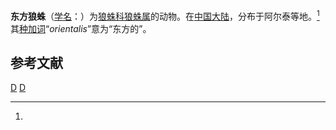 {{Speciesbox
| genus = Lycosa
| species = orientalis
| authority = Kroneberg, 1875<ref name='id13828'>{{cite web| url =http://www.bioinfo.cn/db05/BjdwSpecies.php?action=view&id=13828| title =东方狼蛛| work =《中国动物物种编目数据库》| publisher =中国科学院微生物研究所| author =中国科学院动物研究所| accessdate =2009-04-28| deadurl =yes| archiveurl =https://web.archive.org/web/20160305051430/http://www.bioinfo.cn/db05/BjdwSpecies.php?action=view&id=13828| archivedate =2016-03-05}}</ref>
}}

'''东方狼蛛'''（[[学名|学名]]：{{lang|la|''Lycosa orientalis''}}）为[[狼蛛科|狼蛛科]][[狼蛛属|狼蛛属]]的动物。在[[中国大陆|中国大陆]]，分布于阿尔泰等地。<ref name='id13828'/>其[[种加词|种加词]]“''orientalis''”意为“东方的”。

== 参考文献 ==
{{reflist}}

{{Taxonbar}}

[[Category:狼蛛属|D]]
[[Category:1875年描述的动物|D]]


{{蜘蛛小作品}}